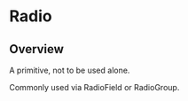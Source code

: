 
<Meta of={RadioStories} />

# Radio

<ResourceLinks
  sourceCode="https://github.com/cultureamp/kaizen-design-system/tree/main/packages/components/src/Radio/Radio"
  className="!kz-mb-8"
/>

<KAIOInstallation exportNames="Radio" />

## Overview

A primitive, not to be used alone.

Commonly used via <LinkTo pageId="components-radio-controls-radiofield">RadioField</LinkTo> or <LinkTo pageId="components-radio-controls-radiogroup">RadioGroup</LinkTo>.

<Canvas of={RadioStories.Playground} />
<Controls of={RadioStories.Playground} />
